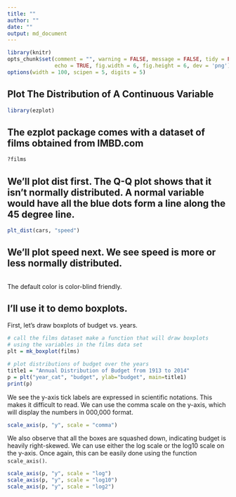 ```yaml
---
title: ""
author: ""
date: ""
output: md_document
---
```


```r
library(knitr)
opts_chunk$set(comment = "", warning = FALSE, message = FALSE, tidy = FALSE,
               echo = TRUE, fig.width = 6, fig.height = 6, dev = 'png')
options(width = 100, scipen = 5, digits = 5)
```


## Plot The Distribution of A Continuous Variable

```r
library(ezplot)
```

## The ezplot package comes with a dataset of films obtained from IMBD.com
```r
?films
```

## We'll plot dist first. The Q-Q plot shows that it isn't normally distributed. A normal variable would have all the blue dots form a line along the 45 degree line.  
```r
plt_dist(cars, "speed")
```

## We'll plot speed next. We see speed is more or less normally distributed.
```r

```

The default color is color-blind friendly.

## I'll use it to demo boxplots. 

First, let's draw boxplots of budget vs. years. 
```r
# call the films dataset make a function that will draw boxplots 
# using the variables in the films data set
plt = mk_boxplot(films)

# plot distributions of budget over the years
title1 = "Annual Distribution of Budget from 1913 to 2014"
p = plt("year_cat", "budget", ylab="budget", main=title1)
print(p)
```

We see the y-axis tick labels are expressed in scientific notations. This makes it difficult to read. We can use the comma scale on the y-axis, which will display the numbers in 000,000 format.
```r
scale_axis(p, "y", scale = "comma")
```

We also observe that all the boxes are squashed down, indicating budget is heavily right-skewed. We can use either the log scale or the log10 scale on the y-axis. Once again, this can be easily done using the function `scale_axis()`.
```r
scale_axis(p, "y", scale = "log")
scale_axis(p, "y", scale = "log10")
scale_axis(p, "y", scale = "log2")
```
